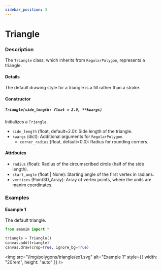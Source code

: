 ```yaml
---
sidebar_position: 3
---
```


# Triangle

### Description

The `Triangle` class, which inherits from `RegularPolygon`, represents a triangle.

#### Details

The default drawing style for a triangle is a fill rather than a stroke.

#### Constructor

##### `Triangle(side_length: float = 2.0, **kwargs)`

Initializes a `Triangle`.

- `side_length` (float, default=2.0): Side length of the triangle.
- `kwargs` (dict): Additional arguments for `RegularPolygon`.
  - `corner_radius` (float, default=0.0): Radius for rounding corners.

#### Attributes

- `radius` (float): Radius of the circumscribed circle (half of the side length).
- `start_angle` (float | None): Starting angle of the first vertex in radians.
- `vertices` (Point3D_Array): Array of vertex points, where the units are manim coordinates.

### Examples

#### Example 1

The default triangle.

```python
from smanim import *

triangle = Triangle()
canvas.add(triangle)
canvas.draw(crop=True, ignore_bg=True)
```

<img
  src="/img/polygons/triangle/ex1.svg"
  alt="Example 1"
  style={{ width: "20rem", height: "auto" }}
/>
